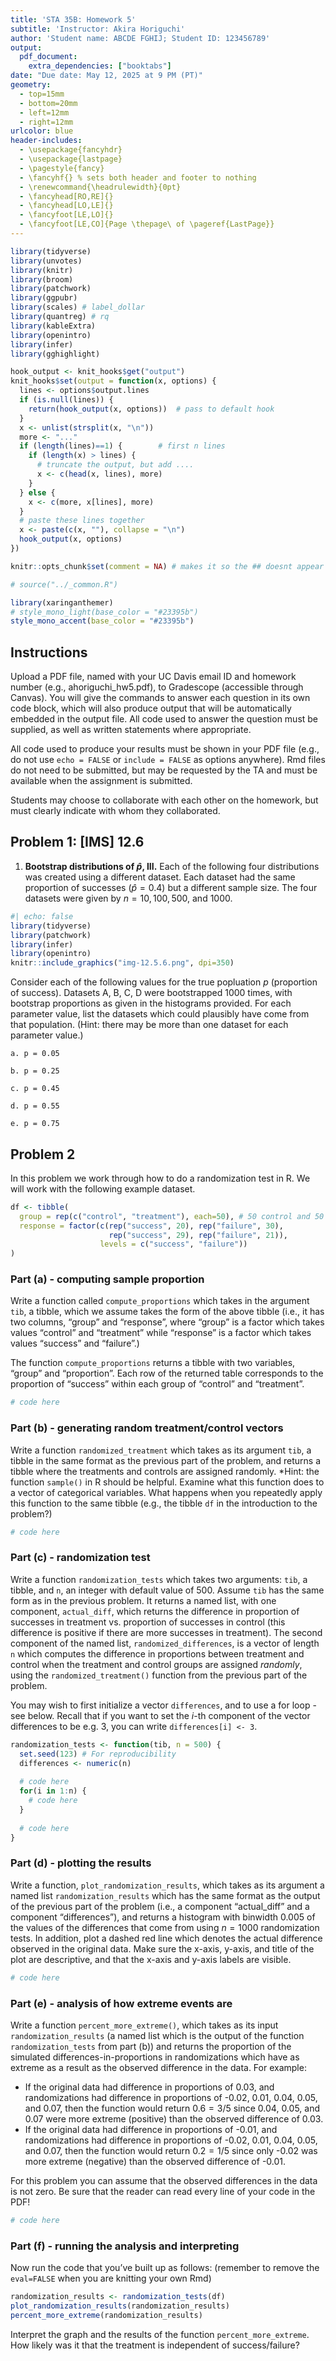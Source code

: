 ```yaml
---
title: 'STA 35B: Homework 5'
subtitle: 'Instructor: Akira Horiguchi'
author: 'Student name: ABCDE FGHIJ; Student ID: 123456789'
output: 
  pdf_document:
    extra_dependencies: ["booktabs"]
date: "Due date: May 12, 2025 at 9 PM (PT)"
geometry:
  - top=15mm
  - bottom=20mm
  - left=12mm
  - right=12mm
urlcolor: blue
header-includes:
  - \usepackage{fancyhdr}
  - \usepackage{lastpage}
  - \pagestyle{fancy}
  - \fancyhf{} % sets both header and footer to nothing
  - \renewcommand{\headrulewidth}{0pt}
  - \fancyhead[RO,RE]{}
  - \fancyhead[LO,LE]{}
  - \fancyfoot[LE,LO]{}
  - \fancyfoot[LE,CO]{Page \thepage\ of \pageref{LastPage}}
---
```


```r
library(tidyverse)
library(unvotes)
library(knitr)
library(broom)
library(patchwork)
library(ggpubr)
library(scales) # label_dollar 
library(quantreg) # rq
library(kableExtra)
library(openintro)
library(infer)
library(gghighlight)

hook_output <- knit_hooks$get("output")
knit_hooks$set(output = function(x, options) {
  lines <- options$output.lines
  if (is.null(lines)) {
    return(hook_output(x, options))  # pass to default hook
  }
  x <- unlist(strsplit(x, "\n"))
  more <- "..."
  if (length(lines)==1) {        # first n lines
    if (length(x) > lines) {
      # truncate the output, but add ....
      x <- c(head(x, lines), more)
    }
  } else {
    x <- c(more, x[lines], more)
  }
  # paste these lines together
  x <- paste(c(x, ""), collapse = "\n")
  hook_output(x, options)
})

knitr::opts_chunk$set(comment = NA) # makes it so the ## doesnt appear in output for chunks

# source("../_common.R")

library(xaringanthemer)
# style_mono_light(base_color = "#23395b")
style_mono_accent(base_color = "#23395b")

```


## Instructions
Upload a PDF file, named with your UC Davis email ID and homework number (e.g., ahoriguchi_hw5.pdf), to Gradescope (accessible through Canvas). You will give the commands to answer each question in its own code block, which will also produce output that will be automatically embedded in the output file.  All code used to answer the question must be supplied, as well as written statements where appropriate. 

All code used to produce your results must be shown in your PDF file (e.g., do not use `echo = FALSE` or `include = FALSE` as options anywhere). Rmd files do not need to be submitted, but may be requested by the TA and must be available when the assignment is submitted.

Students may choose to collaborate with each other on the homework, but must clearly indicate with whom they collaborated.

\newpage 

## Problem 1: [IMS] 12.6


1.  **Bootstrap distributions of $\hat{p}$, III.**
Each of the following four distributions was created using a different dataset.
Each dataset had the same proportion of successes $(\hat{p} = 0.4)$ but a different sample size. The four datasets were given by $n = 10, 100, 500$, and $1000$.  

```r
#| echo: false
library(tidyverse)
library(patchwork)
library(infer)
library(openintro)
knitr::include_graphics("img-12.5.6.png", dpi=350)
```

Consider each of the following values for the true popluation $p$ (proportion of success). Datasets A, B, C, D were bootstrapped 1000 times, with bootstrap proportions as given in the histograms provided.  For each parameter value, list the datasets which could plausibly have come from that population.  (Hint:  there may be more than one dataset for each parameter value.)
    
    a. p = 0.05
    
    b. p = 0.25
    
    c. p = 0.45
    
    d. p = 0.55
    
    e. p = 0.75


\newpage 

## Problem 2

In this problem we work through how to do a randomization test in R.   We will work with the following example dataset. 

```r
df <- tibble(
  group = rep(c("control", "treatment"), each=50), # 50 control and 50 treatment observations
  response = factor(c(rep("success", 20), rep("failure", 30),
                      rep("success", 29), rep("failure", 21)),
                    levels = c("success", "failure"))
)
```


### Part (a) - computing sample proportion 

Write a function called `compute_proportions` which takes in the argument `tib`, a tibble, which we assume takes the form of the above tibble (i.e., it has two columns, "group" and "response", where "group" is a factor which takes values "control" and "treatment" while "response" is a factor which takes values "success" and "failure".)

The function `compute_proportions` returns a tibble with two variables, "group" and "proportion".  Each row of the returned table corresponds to the proportion of "success" within each group of "control" and "treatment". 

```r
# code here
```

\newpage 

### Part (b) - generating random treatment/control vectors

Write a function `randomized_treatment` which takes as its argument `tib`, a tibble in the same format as the previous part of the problem, and returns a tibble where the treatments and controls are assigned randomly.  *Hint: the function `sample()` in R should be helpful.  Examine what this function does to a vector of categorical variables.  What happens when you repeatedly apply this function to the same tibble (e.g., the tibble `df` in the introduction to the problem?)
```r
# code here
```

\newpage 

### Part (c) - randomization test

Write a function `randomization_tests` which takes two arguments: `tib`, a tibble, and `n`, an integer with default value of 500.  Assume `tib` has the same form as in the previous problem.  It returns a named list, with one component, `actual_diff`, which returns the difference in proportion of successes in treatment vs. proportion of successes in control (this difference is positive if there are more successes in treatment). The second component of the named list, `randomized_differences`, is a vector of length `n` which computes the difference in proportions between treatment and control when the treatment and control groups are assigned *randomly*, using the `randomized_treatment()` function from the previous part of the problem.

You may wish to first initialize a vector `differences`, and to use a for loop - see below.  Recall that if you want to set the $i$-th component of the vector differences to be e.g. 3, you can write `differences[i] <- 3`. 

```r
randomization_tests <- function(tib, n = 500) {
  set.seed(123) # For reproducibility
  differences <- numeric(n)
  
  # code here 
  for(i in 1:n) {
    # code here
  }
  
  # code here
}
```

\newpage 

### Part (d) - plotting the results

Write a function, `plot_randomization_results`, which takes as its argument a named list `randomization_results` which has the same format as the output of the previous part of the problem (i.e., a component "actual_diff" and a component "differences"), and returns a histogram with binwidth 0.005 of the values of the differences that come from using $n=1000$ randomization tests.  In addition, plot a dashed red line which denotes the actual difference observed in the original data.   Make sure the x-axis, y-axis, and title of the plot are descriptive, and that the x-axis and y-axis labels are visible. 

```r
# code here
```

\newpage 

### Part (e) - analysis of how extreme events are

Write a function `percent_more_extreme()`, which takes as its input `randomization_results` (a named list which is the output of the function `randomization_tests` from part (b)) and returns the proportion of the simulated differences-in-proportions in randomizations which have as extreme as a result as the observed difference in the data.  For example:

* If the original data had difference in proportions of 0.03, and randomizations had difference in proportions of -0.02, 0.01, 0.04, 0.05, and 0.07, then the function would return $0.6 = 3/5$ since 0.04, 0.05, and 0.07 were more extreme (positive) than the observed difference of 0.03.
* If the original data had difference in proportions of -0.01, and randomizations had difference in proportions of -0.02, 0.01, 0.04, 0.05, and 0.07, then the function would return $0.2 = 1/5$ since only -0.02 was more extreme (negative) than the observed difference of -0.01.

For this problem you can assume that the observed differences in the data is not zero. 
 Be sure that the reader can read every line of your code in the PDF! 

```r
# code here
```

\newpage 

### Part (f) - running the analysis and interpreting

Now run the code that you've built up as follows: (remember to remove the `eval=FALSE` when you are knitting your own Rmd)
```r
randomization_results <- randomization_tests(df)
plot_randomization_results(randomization_results)
percent_more_extreme(randomization_results)
```
Interpret the graph and the results of the function `percent_more_extreme`.  How likely was it that the treatment is independent of success/failure?